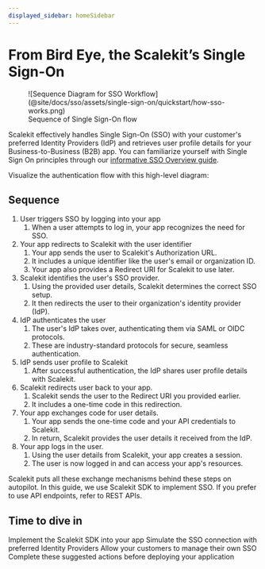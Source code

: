 ```yaml
---
displayed_sidebar: homeSidebar
---
```



# From Bird Eye, the Scalekit’s Single Sign-On

<figure>
  ![Sequence Diagram for SSO
  Workflow](@site/docs/sso/assets/single-sign-on/quickstart/how-sso-works.png)
  <figcaption>Sequence of Single Sign-On flow</figcaption>
</figure>

Scalekit effectively handles Single Sign-On (SSO) with your customer's preferred Identity Providers (IdP) and retrieves user profile details for your Business-to-Business (B2B) app. You can familiarize yourself with Single Sign On principles through our [informative SSO Overview guide](/sso/guides/key-concepts/sso-overview).

Visualize the authentication flow with this high-level diagram:

## Sequence

1. User triggers SSO by logging into your app
   1. When a user attempts to log in, your app recognizes the need for SSO.
2. Your app redirects to Scalekit with the user identifier
   1. Your app sends the user to Scalekit's Authorization URL.
   2. It includes a unique identifier like the user's email or organization ID.
   3. Your app also provides a Redirect URI for Scalekit to use later.
3. Scalekit identifies the user's SSO provider.
   1. Using the provided user details, Scalekit determines the correct SSO setup.
   2. It then redirects the user to their organization's identity provider (IdP).
4. IdP authenticates the user
   1. The user's IdP takes over, authenticating them via SAML or OIDC protocols.
   2. These are industry-standard protocols for secure, seamless authentication.
5. IdP sends user profile to Scalekit
   1. After successful authentication, the IdP shares user profile details with Scalekit.
6. Scalekit redirects user back to your app.
   1. Scalekit sends the user to the Redirect URI you provided earlier.
   2. It includes a one-time code in this redirection.
7. Your app exchanges code for user details.
   1. Your app sends the one-time code and your API credentials to Scalekit.
   2. In return, Scalekit provides the user details it received from the IdP.
8. Your app logs in the user.
   1. Using the user details from Scalekit, your app creates a session.
   2. The user is now logged in and can access your app's resources.

Scalekit puts all these exchange mechanisms behind these steps on autopilot. In this guide, we use Scalekit SDK to implement SSO. If you prefer to use API endpoints, refer to REST APIs.

## Time to dive in

<CardList size="medium">
  <Card
    title="Single Sign On Quickstart"
    href="docs/sso/quickstart"
  >
  Implement the Scalekit SDK into your app
  </Card>
  <Card title="Testing SSO" href="sso/guides/test-your-integration/using-okta" linkText="Explore">
  Simulate the SSO connection with preferred Identity Providers
  </Card>
  <Card title="Admin Portal" href="/sso/guides/key-concepts/redirect-uri" linkText="Explore">
  Allow your customers to manage their own SSO
  </Card>

  <Card title="Launch Checklist" href="/sso/guides/key-concepts/user-profile" linkText="Explore">
  Complete these suggested actions before deploying your application
  </Card>
</CardList>
